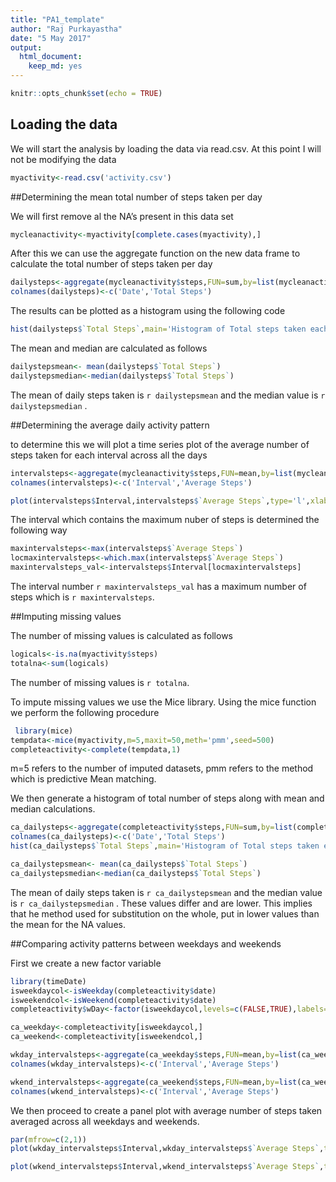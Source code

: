 ---
title: "PA1_template"
author: "Raj Purkayastha"
date: "5 May 2017"
output: 
  html_document: 
    keep_md: yes
---

```{r setup, include=FALSE}
knitr::opts_chunk$set(echo = TRUE)
```

## Loading the data

We will start the analysis by loading the data via read.csv. At this point I will not be modifying the data 

```{r loading, echo=TRUE}
myactivity<-read.csv('activity.csv')

```
##Determining the mean total number of steps taken per day

We will first remove al the NA's present in this data set
```{r removing NAs, echo = TRUE}
mycleanactivity<-myactivity[complete.cases(myactivity),]
```
After this we can use the aggregate function on the new data frame to calculate the total number of steps taken per day

```{r Total number of steps per day, echo = TRUE}
dailysteps<-aggregate(mycleanactivity$steps,FUN=sum,by=list(mycleanactivity$date))
colnames(dailysteps)<-c('Date','Total Steps')

```

The results can be plotted as a histogram using the following code

```{r plotting histogram, echo = TRUE}
hist(dailysteps$`Total Steps`,main='Histogram of Total steps taken each day',xlab='Total Steps',col='blue',xlim=c(0,25000),ylim=c(0,20),breaks=10)

```

The mean and median are calculated as follows

```{r mean and median, echo = TRUE}
dailystepsmean<- mean(dailysteps$`Total Steps`)
dailystepsmedian<-median(dailysteps$`Total Steps`)
```

The mean of daily steps taken is `r dailystepsmean` and the median value is `r dailystepsmedian` .

##Determining the average daily activity pattern

to determine this we will plot a time series plot of the average number of steps taken for each interval across all the days

```{r interval time series, echo = TRUE}
intervalsteps<-aggregate(mycleanactivity$steps,FUN=mean,by=list(mycleanactivity$interval))
colnames(intervalsteps)<-c('Interval','Average Steps')

plot(intervalsteps$Interval,intervalsteps$`Average Steps`,type='l',xlab='Interval Number',ylab='Average number of Steps',lwd=2)

```

The interval which contains the maximum nuber of steps is determined the following way

```{r max steps, echo = TRUE}
maxintervalsteps<-max(intervalsteps$`Average Steps`)
locmaxintervalsteps<-which.max(intervalsteps$`Average Steps`)
maxintervalsteps_val<-intervalsteps$Interval[locmaxintervalsteps]

```

The interval number `r maxintervalsteps_val` has a maximum number of steps which is `r maxintervalsteps`. 

##Imputing missing values

The number of missing values is calculated as follows

```{r missing values, echo = TRUE}
logicals<-is.na(myactivity$steps)
totalna<-sum(logicals)
```

The number of missing values is `r totalna`.

To impute missing values we use the Mice library. Using the mice function we perform the following procedure

```{r imputing}
 library(mice)
tempdata<-mice(myactivity,m=5,maxit=50,meth='pmm',seed=500)
completeactivity<-complete(tempdata,1)
```

m=5 refers to the number of imputed datasets, pmm refers to the method which is predictive Mean matching. 

We then generate a histogram of total number of steps along with mean and median calculations.

```{r complete data set}
ca_dailysteps<-aggregate(completeactivity$steps,FUN=sum,by=list(completeactivity$date))
colnames(ca_dailysteps)<-c('Date','Total Steps')
hist(ca_dailysteps$`Total Steps`,main='Histogram of Total steps taken each day for imputed set',xlab='Total Steps',col='blue',xlim=c(0,25000),ylim=c(0,20),breaks=10)

ca_dailystepsmean<- mean(ca_dailysteps$`Total Steps`)
ca_dailystepsmedian<-median(ca_dailysteps$`Total Steps`)

```
The mean of daily steps taken is `r ca_dailystepsmean` and the median value is `r ca_dailystepsmedian` . These values differ and are lower. This implies that he method used for substitution on the whole, put in lower values than the mean for the NA values. 

##Comparing activity patterns between weekdays and weekends

First we create a new factor variable

```{r weekday}
library(timeDate)
isweekdaycol<-isWeekday(completeactivity$date)
isweekendcol<-isWeekend(completeactivity$date)
completeactivity$wDay<-factor(isweekdaycol,levels=c(FALSE,TRUE),labels=c('Weekend','weekday'))

ca_weekday<-completeactivity[isweekdaycol,]
ca_weekend<-completeactivity[isweekendcol,]

wkday_intervalsteps<-aggregate(ca_weekday$steps,FUN=mean,by=list(ca_weekday$interval))
colnames(wkday_intervalsteps)<-c('Interval','Average Steps')

wkend_intervalsteps<-aggregate(ca_weekend$steps,FUN=mean,by=list(ca_weekend$interval))
colnames(wkend_intervalsteps)<-c('Interval','Average Steps')
```
We then proceed to create a panel plot with average number of steps taken averaged across all weekdays and weekends.

```{r weekday panel plot}


par(mfrow=c(2,1))
plot(wkday_intervalsteps$Interval,wkday_intervalsteps$`Average Steps`,type='l',main='Comparison of Steps on the weekday and weekend',xlab='Interval Number',ylab='Weekday ',lwd=2,col='blue')

plot(wkend_intervalsteps$Interval,wkend_intervalsteps$`Average Steps`,type='l',xlab='Interval Number',ylab='Weekend ',lwd=2,col='red')

```

